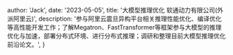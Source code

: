 
  author: 'Jack',
  date: '2023-05-05',
  title: '大模型推理优化  软通动力有限公司(外派阿里云)',
  description:
    '参与阿里云震旦异构平台相关推理性能优化、编译优化等高性能开发工作；了解Megatron、FastTransformer等框架参与大模型的推理优化与加速，部署分布式环境、进行分布式推理；调研和整理目前大模型推理优化前沿论文。',
}
